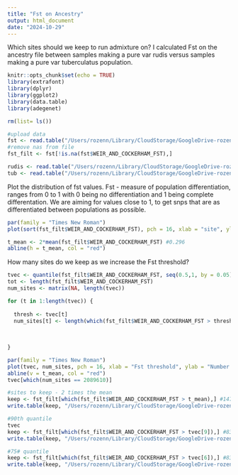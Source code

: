 ```yaml
---
title: "Fst on Ancestry"
output: html_document
date: "2024-10-29"
---
```


Which sites should we keep to run admixture on?
I calculated Fst on the ancestry file between samples making a pure var rudis versus samples making a pure var tuberculatus population.


```r
knitr::opts_chunk$set(echo = TRUE)
library(extrafont)
library(dplyr)
library(ggplot2)
library(data.table)
library(adegenet)

rm(list= ls())

#upload data
fst <- read.table("/Users/rozenn/Library/CloudStorage/GoogleDrive-rozennpineau@uchicago.edu/My Drive/Work/9.Science/1.DroughtProject/1.analyses/data/8.ancestry_hmm/ancestry_maf.weir.fst", sep = "\t", header = T) #fst
#remove nas from file
fst_filt <- fst[!is.na(fst$WEIR_AND_COCKERHAM_FST),]

rudis <- read.table("/Users/rozenn/Library/CloudStorage/GoogleDrive-rozennpineau@uchicago.edu/My Drive/Work/9.Science/1.DroughtProject/1.analyses/data/8.ancestry_hmm/var_rudis_samp.txt", sep = "\t", header = F) #var rudis samples
tub <- read.table("/Users/rozenn/Library/CloudStorage/GoogleDrive-rozennpineau@uchicago.edu/My Drive/Work/9.Science/1.DroughtProject/1.analyses/data/8.ancestry_hmm/var_tub_samp.txt", sep = "\t", header = F) #var tub samples

```

Plot the distribution of fst values.
Fst - measure of population differentiation, ranges from 0 to 1 with 0 being no differentiation and 1 being complete differentation. 
We are aiming for values close to 1, to get snps that are as differentiated between populations as possible. 

```r
par(family = "Times New Roman")
plot(sort(fst_filt$WEIR_AND_COCKERHAM_FST), pch = 16, xlab = "site", ylab = "Fst", main = "Population differentiation per site")

t_mean <- 2*mean(fst_filt$WEIR_AND_COCKERHAM_FST) #0.296
abline(h = t_mean, col = "red")
```
How many sites do we keep as we increase the Fst threshold?

```r
tvec <- quantile(fst_filt$WEIR_AND_COCKERHAM_FST, seq(0.5,1, by = 0.05))
tot <- length(fst_filt$WEIR_AND_COCKERHAM_FST)
num_sites <- matrix(NA, length(tvec))

for (t in 1:length(tvec)) {
  
  thresh <- tvec[t]
  num_sites[t] <- length(which(fst_filt$WEIR_AND_COCKERHAM_FST > thresh))
  
  
  
}

par(family = "Times New Roman")
plot(tvec, num_sites, pch = 16, xlab = "Fst threshold", ylab = "Number of sites")
abline(v = t_mean, col = "red")
tvec[which(num_sites == 2089610)]

#sites to keep - 2 times the mean
keep <- fst_filt[which(fst_filt$WEIR_AND_COCKERHAM_FST > t_mean),] #1478756 x 3
write.table(keep, "/Users/rozenn/Library/CloudStorage/GoogleDrive-rozennpineau@uchicago.edu/My Drive/Work/9.Science/1.DroughtProject/1.analyses/data/8.ancestry_hmm/fst_filtered_ancestry_sites.txt", sep = "\t", col.names = T, row.names = F)

#90th quantile
tvec
keep <- fst_filt[which(fst_filt$WEIR_AND_COCKERHAM_FST > tvec[9]),] #834280 x  3
write.table(keep, "/Users/rozenn/Library/CloudStorage/GoogleDrive-rozennpineau@uchicago.edu/My Drive/Work/9.Science/1.DroughtProject/1.analyses/data/8.ancestry_hmm/fst_filtered_ancestry_sites_q90.txt", sep = "\t", col.names = T, row.names = F)

#75# quantile
keep <- fst_filt[which(fst_filt$WEIR_AND_COCKERHAM_FST > tvec[6]),] #834280 x  3
write.table(keep, "/Users/rozenn/Library/CloudStorage/GoogleDrive-rozennpineau@uchicago.edu/My Drive/Work/9.Science/1.DroughtProject/1.analyses/data/8.ancestry_hmm/fst_filtered_ancestry_sites_q75.txt", sep = "\t", col.names = T, row.names = F)

```


